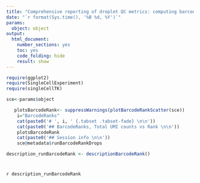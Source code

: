 ```yaml
---
title: "Comprehensive reporting of droplet QC metrics: computing barcode ranks with barcodeRank"
date: "`r format(Sys.time(), '%B %d, %Y')`"
params: 
  object: object
output:
  html_document:
    number_sections: yes
    toc: yes
    code_folding: hide
    result: show
---
```


```r
require(ggplot2)
require(SingleCellExperiment)
require(singleCellTK)
```

```r
sce<-params$object
```

```r
   plotsBarcodeRank<- suppressWarnings(plotBarcodeRankScatter(sce))
    i="BarcodeRanks"
    cat(paste0('# ', i, ' {.tabset .tabset-fade} \n\n'))
    cat(paste0('## BarcodeRanks, Total UMI counts vs Rank \n\n'))
    plotsBarcodeRank
    cat(paste0('## Session info \n\n'))
    sce@metadata$runBarcodeRankDrops
```

```r
description_runBarcodeRank <- descriptionBarcodeRank()
```
# {.unlisted .unnumbered .toc-ignore}
`r description_runBarcodeRank`